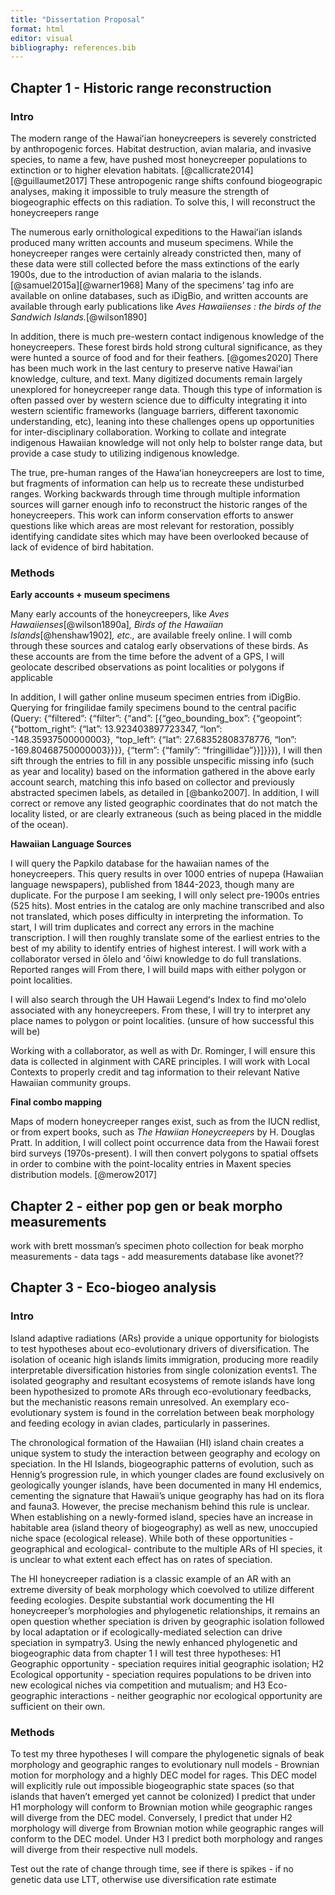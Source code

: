 ```yaml
---
title: "Dissertation Proposal"
format: html
editor: visual
bibliography: references.bib
---
```


## Chapter 1 - Historic range reconstruction

### **Intro**

The modern range of the Hawaiʻian honeycreepers is severely constricted by anthropogenic forces. Habitat destruction, avian malaria, and invasive species, to name a few, have pushed most honeycreeper populations to extinction or to higher elevation habitats. [@callicrate2014][@guillaumet2017] These antropogenic range shifts confound biogeograpic analyses, making it impossible to truly measure the strength of biogeographic effects on this radiation. To solve this, I will reconstruct the honeycreepers range

The numerous early ornithological expeditions to the Hawaiʻian islands produced many written accounts and museum specimens. While the honeycreeper ranges were certainly already constricted then, many of these data were still collected before the mass extinctions of the early 1900s, due to the introduction of avian malaria to the islands. [@samuel2015a][@warner1968] Many of the specimens' tag info are available on online databases, such as iDigBio, and written accounts are available through early publications like *Aves Hawaiienses : the birds of the Sandwich Islands.*[@wilson1890]

In addition, there is much pre-western contact indigenous knowledge of the honeycreepers. These forest birds hold strong cultural significance, as they were hunted a source of food and for their feathers. [@gomes2020] There has been much work in the last century to preserve native Hawaiʻian knowledge, culture, and text. Many digitized documents remain largely unexplored for honeycreeper range data. Though this type of information is often passed over by western science due to difficulty integrating it into western scientific frameworks (language barriers, different taxonomic understanding, etc), leaning into these challenges opens up opportunities for inter-disciplinary collaboration. Working to collate and integrate indigenous Hawaiian knowledge will not only help to bolster range data, but provide a case study to utilizing indigenous knowledge.

The true, pre-human ranges of the Hawaʻian honeycreepers are lost to time, but fragments of information can help us to recreate these undisturbed ranges. Working backwards through time through multiple information sources will garner enough info to reconstruct the historic ranges of the honeycreepers. This work can inform conservation efforts to answer questions like which areas are most relevant for restoration, possibly identifying candidate sites which may have been overlooked because of lack of evidence of bird habitation.

### **Methods**

**Early accounts + museum specimens**

Many early accounts of the honeycreepers, like *Aves Hawaiienses*[@wilson1890a]*, Birds of the Hawaiian Islands*[@henshaw1902]*, etc.,* are available freely online. I will comb through these sources and catalog early observations of these birds. As these accounts are from the time before the advent of a GPS, I will geolocate described observations as point localities or polygons if applicable

In addition, I will gather online museum specimen entries from iDigBio. Querying for fringilidae family specimens bound to the central pacific (Query: {"filtered": {"filter": {"and": \[{"geo_bounding_box": {"geopoint": {"bottom_right": {"lat": 13.923403897723347, "lon": -148.35937500000003}, "top_left": {"lat": 27.68352808378776, "lon": -169.80468750000003}}}}, {"term": {"family": "fringillidae"}}\]}}}), I will then sift through the entries to fill in any possible unspecific missing info (such as year and locality) based on the information gathered in the above early account search, matching this info based on collector and previously abstracted specimen labels, as detailed in [@banko2007]. In addition, I will correct or remove any listed geographic coordinates that do not match the locality listed, or are clearly extraneous (such as being placed in the middle of the ocean).

**Hawaiian Language Sources**

I will query the Papkilo database for the hawaiian names of the honeycreepers. This query results in over 1000 entries of nupepa (Hawaiian language newspapers), published from 1844-2023, though many are duplicate. For the purpose I am seeking, I will only select pre-1900s entries (525 hits). Most entries in the catalog are only machine transcribed and also not translated, which poses difficulty in interpreting the information. To start, I will trim duplicates and correct any errors in the machine transcription. I will then roughly translate some of the earliest entries to the best of my ability to identify entries of highest interest. I will work with a collaborator versed in ōlelo and ʻōiwi knowledge to do full translations. Reported ranges will From there, I will build maps with either polygon or point localities.

I will also search through the UH Hawaii Legendʻs Index to find moʻolelo associated with any honeycreepers. From these, I will try to interpret any place names to polygon or point localities. (unsure of how successful this will be)

Working with a collaborator, as well as with Dr. Rominger, I will ensure this data is collected in alginment with CARE principles. I will work with Local Contexts to properly credit and tag information to their relevant Native Hawaiian community groups.

**Final combo mapping**

Maps of modern honeycreeper ranges exist, such as from the IUCN redlist, or from expert books, such as *The Hawiian Honeycreepers* by H. Douglas Pratt. In addition, I will collect point occurrence data from the Hawaii forest bird surveys (1970s-present). I will then convert polygons to spatial offsets in order to combine with the point-locality entries in Maxent species distribution models. [@merow2017]

## Chapter 2 - either pop gen or beak morpho measurements

work with brett mossman's specimen photo collection for beak morpho measurements - data tags - add measurements database like avonet??

## Chapter 3 - Eco-biogeo analysis

### Intro

Island adaptive radiations (ARs) provide a unique opportunity for biologists to test hypotheses about eco-evolutionary drivers of diversification. The isolation of oceanic high islands limits immigration, producing more readily interpretable diversification histories from single colonization events1. The isolated geography and resultant ecosystems of remote islands have long been hypothesized to promote ARs through eco-evolutionary feedbacks, but the mechanistic reasons remain unresolved. An exemplary eco-evolutionary system is found in the correlation between beak morphology and feeding ecology in avian clades, particularly in passerines.

The chronological formation of the Hawaiian (HI) island chain creates a unique system to study the interaction between geography and ecology on speciation. In the HI Islands, biogeographic patterns of evolution, such as Hennig’s progression rule, in which younger clades are found exclusively on geologically younger islands, have been documented in many HI endemics, cementing the signature that Hawaii’s unique geography has had on its flora and fauna3. However, the precise mechanism behind this rule is unclear. When establishing on a newly-formed island, species have an increase in habitable area (island theory of biogeography) as well as new, unoccupied niche space (ecological release). While both of these opportunities - geographical and ecological- contribute to the multiple ARs of HI species, it is unclear to what extent each effect has on rates of speciation.

The HI honeycreeper radiation is a classic example of an AR with an extreme diversity of beak morphology which coevolved to utilize different feeding ecologies. Despite substantial work documenting the HI honeycreeper’s morphologies and phylogenetic relationships, it remains an open question whether speciation is driven by geographic isolation followed by local adaptation or if ecologically-mediated selection can drive speciation in sympatry3. Using the newly enhanced phylogenetic and biogeographic data from chapter 1 I will test three hypotheses: H1 Geographic opportunity - speciation requires initial geographic isolation; H2 Ecological opportunity - speciation requires populations to be driven into new ecological niches via competition and mutualism; and H3 Eco-geographic interactions - neither geographic nor ecological opportunity are sufficient on their own.

### Methods

To test my three hypotheses I will compare the phylogenetic signals of beak morphology and geographic ranges to evolutionary null models - Brownian motion for morphology and a highly DEC model for rages. This DEC model will explicitly rule out impossible biogeographic state spaces (so that islands that haven't emerged yet cannot be colonized) I predict that under H1 morphology will conform to Brownian motion while geographic ranges will diverge from the DEC model. Conversely, I predict that under H2 morphology will diverge from Brownian motion while geographic ranges will conform to the DEC model. Under H3 I predict both morphology and ranges will diverge from their respective null models. 

Test out the rate of change through time, see if there is spikes - if no genetic data use LTT, otherwise use diversification rate estimate
